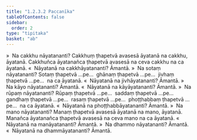 ```yaml
---
title: "1.2.3.2 Paccanīka"
tableOfContents: false
sidebar:
  order: 2
type: "tipitaka"
basket: "ab"
---
```



<DynamicBreadcrumb />

<Division number="15">

<Paragraph number="288">
»  Na cakkhu nāyatananti?
</Paragraph>

<Paragraph number="289">
Cakkhuṃ ṭhapetvā avasesā āyatanā na cakkhu, āyatanā. Cakkhuñca āyatanañca ṭhapetvā avasesā na ceva cakkhu na ca āyatanā.
</Paragraph>

<Paragraph number="290">
«  Nāyatanā na cakkhāyatananti? Āmantā.
</Paragraph>

<Paragraph number="291">
»  Na sotaṃ nāyatananti?
</Paragraph>

<Paragraph number="292">
Sotaṃ ṭhapetvā …pe…  ghānaṃ ṭhapetvā …pe…  jivhaṃ ṭhapetvā …pe…  na ca āyatanā.
</Paragraph>

<Paragraph number="293">
«  Nāyatanā na jivhāyatananti? Āmantā.
</Paragraph>

<Paragraph number="294">
»  Na kāyo nāyatananti? Āmantā.
</Paragraph>

<Paragraph number="295">
«  Nāyatanā na kāyāyatananti? Āmantā.
</Paragraph>

<Paragraph number="296">
»  Na rūpaṃ nāyatananti?
</Paragraph>

<Paragraph number="297">
Rūpaṃ ṭhapetvā …pe…  saddaṃ ṭhapetvā …pe…  gandhaṃ ṭhapetvā …pe…  rasaṃ ṭhapetvā …pe…  phoṭṭhabbaṃ ṭhapetvā …pe…  na ca āyatanā.
</Paragraph>

<Paragraph number="298">
«  Nāyatanā na phoṭṭhabbāyatananti? Āmantā.
</Paragraph>

<Paragraph number="299">
»  Na mano nāyatananti?
</Paragraph>

<Paragraph number="300">
Manaṃ ṭhapetvā avasesā āyatanā na mano, āyatanā. Manañca āyatanañca ṭhapetvā avasesā na ceva mano na ca āyatanā.
</Paragraph>

<Paragraph number="301">
«  Nāyatanā na manāyatananti? Āmantā.
</Paragraph>

<Paragraph number="302">
»  Na dhammo nāyatananti? Āmantā.
</Paragraph>

<Paragraph number="303">
«  Nāyatanā na dhammāyatananti? Āmantā.
</Paragraph>
</Division>